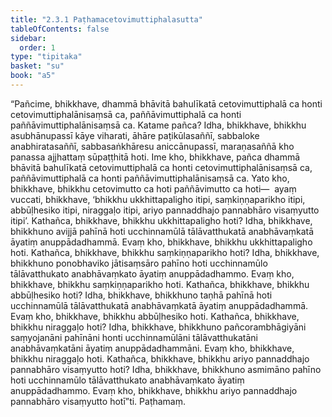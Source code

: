 ```yaml
---
title: "2.3.1 Paṭhamacetovimuttiphalasutta"
tableOfContents: false
sidebar:
  order: 1
type: "tipitaka"
basket: "su"
book: "a5"
---
```



<DynamicBreadcrumb />

<Division number="71" book="a5">

<Paragraph number="428" book="a5">
“Pañcime, bhikkhave, dhammā bhāvitā bahulīkatā cetovimuttiphalā ca honti cetovimuttiphalānisaṃsā ca, paññāvimuttiphalā ca honti paññāvimuttiphalānisaṃsā ca.
</Paragraph>

<Paragraph number="429" book="a5">
Katame pañca? Idha, bhikkhave, bhikkhu asubhānupassī kāye viharati, āhāre paṭikūlasaññī, sabbaloke anabhiratasaññī, sabbasaṅkhāresu aniccānupassī, maraṇasaññā kho panassa ajjhattaṃ sūpaṭṭhitā hoti. Ime kho, bhikkhave, pañca dhammā bhāvitā bahulīkatā cetovimuttiphalā ca honti cetovimuttiphalānisaṃsā ca, paññāvimuttiphalā ca honti paññāvimuttiphalānisaṃsā ca. Yato kho, bhikkhave, bhikkhu cetovimutto ca hoti paññāvimutto ca hoti—  ayaṃ vuccati, bhikkhave, ‘bhikkhu ukkhittapaligho itipi, saṃkiṇṇaparikho itipi, abbūḷhesiko itipi, niraggaḷo itipi, ariyo pannaddhajo pannabhāro visaṃyutto itipi’.
</Paragraph>

<Paragraph number="430" book="a5">
Kathañca, bhikkhave, bhikkhu ukkhittapaligho hoti? Idha, bhikkhave, bhikkhuno avijjā pahīnā hoti ucchinnamūlā tālāvatthukatā anabhāvaṃkatā āyatiṃ anuppādadhammā. Evaṃ kho, bhikkhave, bhikkhu ukkhittapaligho hoti.
</Paragraph>

<Paragraph number="431" book="a5">
Kathañca, bhikkhave, bhikkhu saṃkiṇṇaparikho hoti? Idha, bhikkhave, bhikkhuno ponobhaviko jātisaṃsāro pahīno hoti ucchinnamūlo tālāvatthukato anabhāvaṃkato āyatiṃ anuppādadhammo. Evaṃ kho, bhikkhave, bhikkhu saṃkiṇṇaparikho hoti.
</Paragraph>

<Paragraph number="432" book="a5">
Kathañca, bhikkhave, bhikkhu abbūḷhesiko hoti? Idha, bhikkhave, bhikkhuno taṇhā pahīnā hoti ucchinnamūlā tālāvatthukatā anabhāvaṃkatā āyatiṃ anuppādadhammā. Evaṃ kho, bhikkhave, bhikkhu abbūḷhesiko hoti.
</Paragraph>

<Paragraph number="433" book="a5">
Kathañca, bhikkhave, bhikkhu niraggaḷo hoti? Idha, bhikkhave, bhikkhuno pañcorambhāgiyāni saṃyojanāni pahīnāni honti ucchinnamūlāni tālāvatthukatāni anabhāvaṃkatāni āyatiṃ anuppādadhammāni. Evaṃ kho, bhikkhave, bhikkhu niraggaḷo hoti.
</Paragraph>

<Paragraph number="434" book="a5">
Kathañca, bhikkhave, bhikkhu ariyo pannaddhajo pannabhāro visaṃyutto hoti? Idha, bhikkhave, bhikkhuno asmimāno pahīno hoti ucchinnamūlo tālāvatthukato anabhāvaṃkato āyatiṃ anuppādadhammo. Evaṃ kho, bhikkhave, bhikkhu ariyo pannaddhajo pannabhāro visaṃyutto hotī”ti.

</Paragraph>
</Division>

<Paragraph number="435" type="center" book="a5">
Paṭhamaṃ.
</Paragraph>